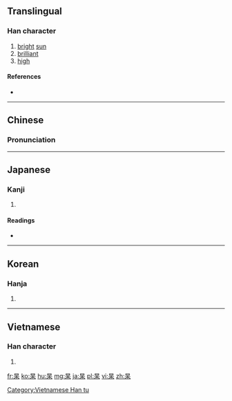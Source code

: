 {{also|杳|果}}
==Translingual==

===Han character===
{{Han char|rn=75|rad=木|as=04|sn=8|four=6090<sub>4</sub>|canj=日木 (AD)|ids=⿱[[日]][[木]]}}

# [[bright]] [[sun]]
# [[brilliant]]
# [[high]]

====References====
* {{Han ref|kx=0513.130|dkj=14500|dj=0901.010|hdz=21169.020|uh=6772|ud=26482|bh=AA58|bd=43608}}

----

==Chinese==
{{zh-forms}}

===Pronunciation===
{{zh-pron
|m=gǎo
|c=gou2
|mc=y
|oc=y
|ma=
|cat=n,a
}}

----

==Japanese==

===Kanji===
{{ja-kanji|grade=|rs=木04}}

# {{defn|lang=ja|sort=木04}}

====Readings====
* {{ja-readings|on=[[こう]] (kō)|kun=[[あきらか]] (akiraka)}}

----

==Korean==

===Hanja===
{{ko-hanja|hangeul=고|eumhun=|rv=go|mr=ko|y=ko}}

# {{defn|lang=ko|sort=木04}}

----

==Vietnamese==

===Han character===
{{vi-readings|rs=木04| hanviet = [[cảo]], [[kiểu]]}}

# {{defn|lang=vi|sort=木04}}

[[Category:Vietnamese Han tu]]

[[fr:杲]]
[[ko:杲]]
[[hu:杲]]
[[mg:杲]]
[[ja:杲]]
[[pl:杲]]
[[vi:杲]]
[[zh:杲]]